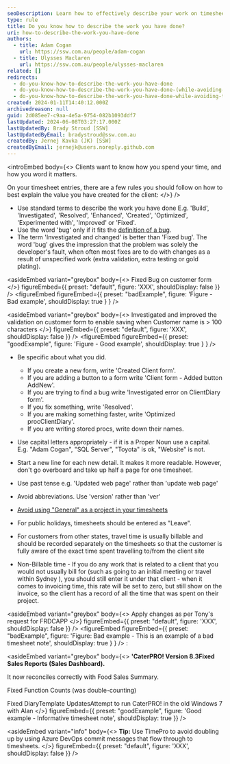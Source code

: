 ```yaml
---
seoDescription: Learn how to effectively describe your work on timesheets, including using standard terms, avoiding ambiguity, and providing specific details.
type: rule
title: Do you know how to describe the work you have done?
uri: how-to-describe-the-work-you-have-done
authors:
  - title: Adam Cogan
    url: https://ssw.com.au/people/adam-cogan
  - title: Ulysses Maclaren
    url: https://ssw.com.au/people/ulysses-maclaren
related: []
redirects:
  - do-you-know-how-to-describe-the-work-you-have-done
  - do-you-know-how-to-describe-the-work-you-have-done-(while-avoiding-the-word-bug)
  - do-you-know-how-to-describe-the-work-you-have-done-while-avoiding-the-word-bug
created: 2024-01-11T14:40:12.000Z
archivedreason: null
guid: 2d085ee7-c9aa-4e5a-9754-082b1093ddf7
lastUpdated: 2024-06-08T03:27:17.000Z
lastUpdatedBy: Brady Stroud [SSW]
lastUpdatedByEmail: bradystroud@ssw.com.au
createdBy: Jernej Kavka (JK) [SSW]
createdByEmail: jernejk@users.noreply.github.com
---
```


<introEmbed
  body={<>
Clients want to know how you spend your time, and how you word it matters.

On your timesheet entries, there are a few rules you should follow on how to best explain the value you have created for the client:
  </>}
/>
- Use standard terms to describe the work you have done
  E.g. 'Build', 'Investigated', 'Resolved', 'Enhanced', 'Created', 'Optimized', 'Experimented with', 'Improved' or 'Fixed'.
- Use the word 'bug' only if it fits the [definition of a bug](/management-is-your-client-clear-on-the-definition-of-a-bug).
- The term 'Investigated and changed' is better than 'Fixed bug'.
  The word 'bug' gives the impression that the problem was solely the developer's fault, when often most fixes are to do with changes as a result of unspecified work (extra validation, extra testing or gold plating).

<asideEmbed
  variant="greybox"
  body={<>
    Fixed Bug on customer form
  </>}
  figureEmbed={{
    preset: "default",
    figure: 'XXX',
    shouldDisplay: false
  }}
/>
<figureEmbed figureEmbed={{
  preset: "badExample",
  figure: 'Figure - Bad example',
  shouldDisplay: true
} } />


<asideEmbed
  variant="greybox"
  body={<>
    Investigated and improved the validation on customer form to enable saving when Customer name is \> 100 characters
  </>}
  figureEmbed={{
    preset: "default",
    figure: 'XXX',
    shouldDisplay: false
  }}
/>
<figureEmbed figureEmbed={{
  preset: "goodExample",
  figure: 'Figure - Good example',
  shouldDisplay: true
} } />


- Be specific about what you did.

  - If you create a new form, write 'Created Client form'.
  - If you are adding a button to a form write 'Client form - Added button AddNew'.
  - If you are trying to find a bug write 'Investigated error on ClientDiary form'.
  - If you fix something, write 'Resolved'.
  - If you are making something faster, write 'Optimized procClientDiary'.
  - If you are writing stored procs, write down their names.

- Use capital letters appropriately - if it is a Proper Noun use a capital.\
  E.g. "Adam Cogan", "SQL Server", "Toyota" is ok, "Website" is not.
- Start a new line for each new detail. It makes it more readable. However, don't go overboard and take up half a page for one timesheet.
- Use past tense e.g. 'Updated web page' rather than 'update web page'
- Avoid abbreviations. Use 'version' rather than 'ver'
- [Avoid using "General" as a project in your timesheets](/do-not-use-general-in-your-timesheets)
- For public holidays, timesheets should be entered as "Leave".
- For customers from other states, travel time is usually billable and should be recorded separately on the timesheets so that the customer is fully aware of the exact time spent travelling to/from the client site
- Non-Billable time - If you do any work that is related to a client that you would not usually bill for (such as going to an initial meeting or travel within Sydney ), you should still enter it under that client - when it comes to invoicing time, this rate will be set to zero, but still show on the invoice, so the client has a record of all the time that was spent on their project.

<asideEmbed
  variant="greybox"
  body={<>
    Apply changes as per Tony's request for FRDCAPP
  </>}
  figureEmbed={{
    preset: "default",
    figure: 'XXX',
    shouldDisplay: false
  }}
/>
<figureEmbed figureEmbed={{
  preset: "badExample",
  figure: 'Figure: Bad example - This is an example of a bad timesheet note',
  shouldDisplay: true
} } />
:

<asideEmbed
  variant="greybox"
  body={<>
    **'CaterPRO! Version 8.3Fixed Sales Reports (Sales Dashboard).**

It now reconciles correctly with Food Sales Summary.

Fixed Function Counts (was double-counting)

Fixed DiaryTemplate UpdatesAttempt to run CaterPRO! in the old Windows 7 with Alan
  </>}
  figureEmbed={{
    preset: "goodExample",
    figure: 'Good example - Informative timesheet note',
    shouldDisplay: true
  }}
/>

<asideEmbed
  variant="info"
  body={<>
    **Tip:** Use TimePro to avoid doubling up by using Azure DevOps commit messages that flow through to timesheets.
  </>}
  figureEmbed={{
    preset: "default",
    figure: 'XXX',
    shouldDisplay: false
  }}
/>
